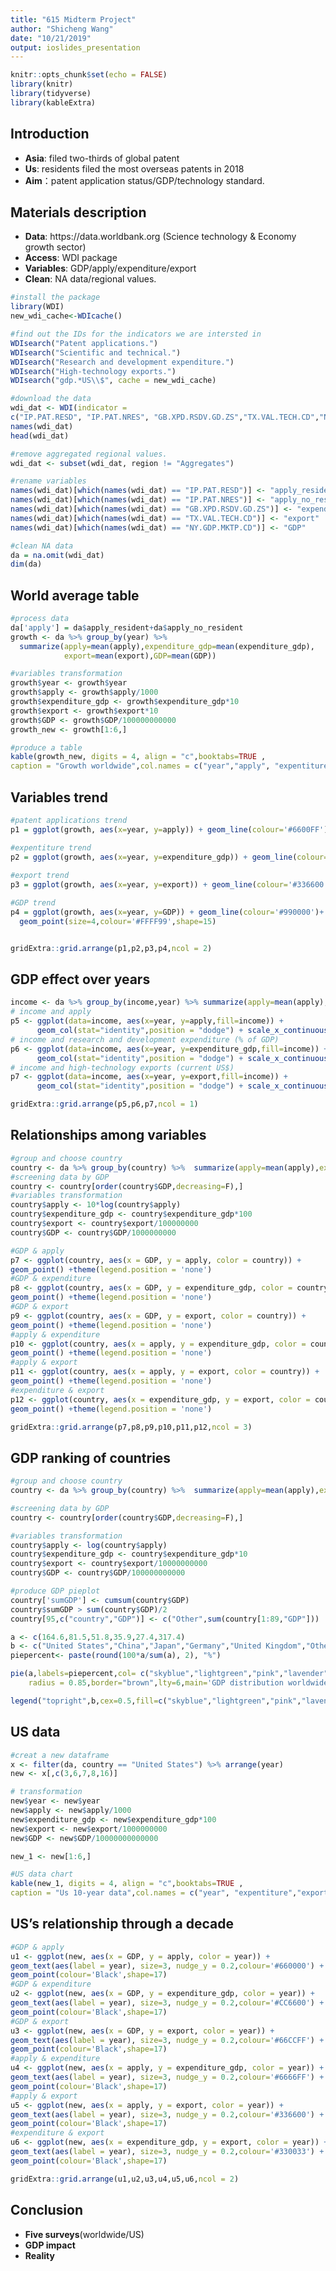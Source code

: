 ```yaml
---
title: "615 Midterm Project"
author: "Shicheng Wang"
date: "10/21/2019"
output: ioslides_presentation
---
```


```r
knitr::opts_chunk$set(echo = FALSE)
library(knitr)
library(tidyverse)
library(kableExtra)
```


## Introduction
- **Asia**: filed two-thirds of global patent
- **Us**: residents filed the most overseas patents in 2018
- **Aim**：patent application status/GDP/technology standard.

## Materials description
- **Data**: https://data.worldbank.org (Science technology & Economy growth sector)
- **Access**: WDI package
- **Variables**: GDP/apply/expenditure/export
- **Clean**: NA data/regional values.

```r
#install the package
library(WDI)
new_wdi_cache<-WDIcache()

#find out the IDs for the indicators we are intersted in
WDIsearch("Patent applications.")
WDIsearch("Scientific and technical.")
WDIsearch("Research and development expenditure.")
WDIsearch("High-technology exports.")
WDIsearch("gdp.*US\\$", cache = new_wdi_cache)

#download the data
wdi_dat <- WDI(indicator = 
c("IP.PAT.RESD", "IP.PAT.NRES", "GB.XPD.RSDV.GD.ZS","TX.VAL.TECH.CD","NY.GDP.MKTP.CD"), start = 1968, end = 2018, extra = TRUE)
names(wdi_dat)
head(wdi_dat)
```


```r
#remove aggregated regional values.
wdi_dat <- subset(wdi_dat, region != "Aggregates")

#rename variables
names(wdi_dat)[which(names(wdi_dat) == "IP.PAT.RESD")] <- "apply_resident" 
names(wdi_dat)[which(names(wdi_dat) == "IP.PAT.NRES")] <- "apply_no_resident" 
names(wdi_dat)[which(names(wdi_dat) == "GB.XPD.RSDV.GD.ZS")] <- "expenditure_gdp"
names(wdi_dat)[which(names(wdi_dat) == "TX.VAL.TECH.CD")] <- "export" 
names(wdi_dat)[which(names(wdi_dat) == "NY.GDP.MKTP.CD")] <- "GDP" 

#clean NA data
da = na.omit(wdi_dat)
dim(da)
```

 
## World average table
```r
#process data
da['apply'] = da$apply_resident+da$apply_no_resident
growth <- da %>% group_by(year) %>% 
  summarize(apply=mean(apply),expenditure_gdp=mean(expenditure_gdp),
            export=mean(export),GDP=mean(GDP))

#variables transformation
growth$year <- growth$year
growth$apply <- growth$apply/1000
growth$expenditure_gdp <- growth$expenditure_gdp*10
growth$export <- growth$export*10
growth$GDP <- growth$GDP/100000000000
growth_new <- growth[1:6,]

#produce a table
kable(growth_new, digits = 4, align = "c",booktabs=TRUE ,
caption = "Growth worldwide",col.names = c("year","apply", "expentiture","export","GDP" )) %>% kable_styling(latex_options = "HOLD_position")
```
  

## Variables trend
```r
#patent applications trend
p1 = ggplot(growth, aes(x=year, y=apply)) + geom_line(colour='#6600FF') +geom_point(size=4,colour='#6699CC',shape=15)

#expentiture trend
p2 = ggplot(growth, aes(x=year, y=expenditure_gdp)) + geom_line(colour='#660000') +geom_point(size=4,colour='#336600',shape=15)
  
#export trend
p3 = ggplot(growth, aes(x=year, y=export)) + geom_line(colour='#336600') +geom_point(size=4,colour='#333300',shape=15)

#GDP trend
p4 = ggplot(growth, aes(x=year, y=GDP)) + geom_line(colour='#990000')+
  geom_point(size=4,colour='#FFFF99',shape=15)


gridExtra::grid.arrange(p1,p2,p3,p4,ncol = 2)
```


## GDP effect over years 
```r
income <- da %>% group_by(income,year) %>% summarize(apply=mean(apply),expenditure_gdp=mean(expenditure_gdp),export=mean(export),GDP=mean(GDP))
# income and apply
p5 <- ggplot(data=income, aes(x=year, y=apply,fill=income)) +
      geom_col(stat="identity",position = "dodge") + scale_x_continuous("year",breaks = seq(2007,2017,1))
# income and research and development expenditure (% of GDP)
p6 <- ggplot(data=income, aes(x=year, y=expenditure_gdp,fill=income)) +
      geom_col(stat="identity",position = "dodge") + scale_x_continuous("year",breaks = seq(2007,2017,1))
# income and high-technology exports (current US$)
p7 <- ggplot(data=income, aes(x=year, y=export,fill=income)) +
      geom_col(stat="identity",position = "dodge") + scale_x_continuous("year",breaks = seq(2007,2017,1))

gridExtra::grid.arrange(p5,p6,p7,ncol = 1)
```


## Relationships among variables
```r
#group and choose country
country <- da %>% group_by(country) %>%  summarize(apply=mean(apply),expenditure_gdp=mean(expenditure_gdp),export=mean(export),GDP=mean(GDP))
#screening data by GDP
country <- country[order(country$GDP,decreasing=F),]
#variables transformation
country$apply <- 10*log(country$apply)
country$expenditure_gdp <- country$expenditure_gdp*100
country$export <- country$export/100000000
country$GDP <- country$GDP/1000000000

#GDP & apply
p7 <- ggplot(country, aes(x = GDP, y = apply, color = country)) + 
geom_point() +theme(legend.position = 'none')
#GDP & expenditure
p8 <- ggplot(country, aes(x = GDP, y = expenditure_gdp, color = country)) + 
geom_point() +theme(legend.position = 'none')
#GDP & export
p9 <- ggplot(country, aes(x = GDP, y = export, color = country)) + 
geom_point() +theme(legend.position = 'none')
#apply & expenditure
p10 <- ggplot(country, aes(x = apply, y = expenditure_gdp, color = country)) + 
geom_point() +theme(legend.position = 'none')
#apply & export
p11 <- ggplot(country, aes(x = apply, y = export, color = country)) + 
geom_point() +theme(legend.position = 'none')
#expenditure & export
p12 <- ggplot(country, aes(x = expenditure_gdp, y = export, color = country)) + 
geom_point() +theme(legend.position = 'none')

gridExtra::grid.arrange(p7,p8,p9,p10,p11,p12,ncol = 3)
```


## GDP ranking of countries   
```r
#group and choose country
country <- da %>% group_by(country) %>%  summarize(apply=mean(apply),expenditure_gdp=mean(expenditure_gdp),export=mean(export),GDP=mean(GDP))

#screening data by GDP
country <- country[order(country$GDP,decreasing=F),]

#variables transformation
country$apply <- log(country$apply)
country$expenditure_gdp <- country$expenditure_gdp*10
country$export <- country$export/10000000000
country$GDP <- country$GDP/100000000000

#produce GDP pieplot
country['sumGDP'] <- cumsum(country$GDP)
country$sumGDP > sum(country$GDP)/2    
country[95,c("country","GDP")] <- c("Other",sum(country[1:89,"GDP"]))
```

```r
a <- c(164.6,81.5,51.8,35.9,27.4,317.4)
b <- c("United States","China","Japan","Germany","United Kingdom","Other")
piepercent<- paste(round(100*a/sum(a), 2), "%")

pie(a,labels=piepercent,col= c("skyblue","lightgreen","pink","lavender","lightyellow","lightgrey"),
    radius = 0.85,border="brown",lty=6,main='GDP distribution worldwide')

legend("topright",b,cex=0.5,fill=c("skyblue","lightgreen","pink","lavender","lightyellow","lightgrey"))
```
 

## US data
```r
#creat a new dataframe
x <- filter(da, country == "United States") %>% arrange(year)
new <- x[,c(3,6,7,8,16)]

# transformation
new$year <- new$year
new$apply <- new$apply/1000
new$expenditure_gdp <- new$expenditure_gdp*100
new$export <- new$export/1000000000
new$GDP <- new$GDP/10000000000000

new_1 <- new[1:6,]

#US data chart
kable(new_1, digits = 4, align = "c",booktabs=TRUE ,
caption = "Us 10-year data",col.names = c("year", "expentiture","export","GDP","apply" )) %>% kable_styling(latex_options = "HOLD_position")
```


## US's relationship through a decade
```r
#GDP & apply
u1 <- ggplot(new, aes(x = GDP, y = apply, color = year)) + 
geom_text(aes(label = year), size=3, nudge_y = 0.2,colour='#660000') +
geom_point(colour='Black',shape=17) 
#GDP & expenditure
u2 <- ggplot(new, aes(x = GDP, y = expenditure_gdp, color = year)) + 
geom_text(aes(label = year), size=3, nudge_y = 0.2,colour='#CC6600') +
geom_point(colour='Black',shape=17) 
#GDP & export
u3 <- ggplot(new, aes(x = GDP, y = export, color = year)) + 
geom_text(aes(label = year), size=3, nudge_y = 0.2,colour='#66CCFF') +
geom_point(colour='Black',shape=17) 
#apply & expenditure
u4 <- ggplot(new, aes(x = apply, y = expenditure_gdp, color = year)) + 
geom_text(aes(label = year), size=3, nudge_y = 0.2,colour='#6666FF') +
geom_point(colour='Black',shape=17) 
#apply & export
u5 <- ggplot(new, aes(x = apply, y = export, color = year)) + 
geom_text(aes(label = year), size=3, nudge_y = 0.2,colour='#336600') +
geom_point(colour='Black',shape=17) 
#expenditure & export
u6 <- ggplot(new, aes(x = expenditure_gdp, y = export, color = year)) + 
geom_text(aes(label = year), size=3, nudge_y = 0.2,colour='#330033') +
geom_point(colour='Black',shape=17) 

gridExtra::grid.arrange(u1,u2,u3,u4,u5,u6,ncol = 2)
```


## Conclusion
- **Five surveys**(worldwide/US)
- **GDP impact**
- **Reality**





